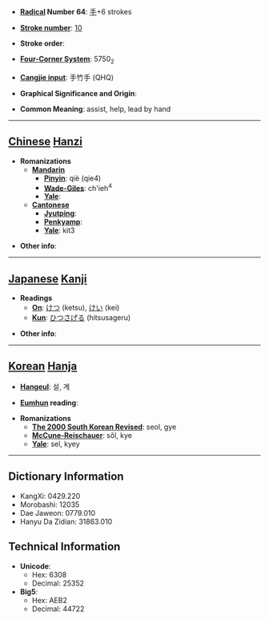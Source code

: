 * '''[[Wiktionary:Chinese radical index| Radical]] Number 64''': [[Wiktionary:Chinese radical index 手|手]]+6 strokes

* '''[[Wiktionary:Chinese total strokes index|Stroke number]]''': [[Wiktionary:Chinese total strokes index 10|10]]

* '''Stroke order''': 

* '''[[Wiktionary:Chinese four corner index|Four-Corner System]]''': 5750<sub>2</sub>

* '''[[Wiktionary:Chinese Cangjie index|Cangjie input]]''': 手竹手 (QHQ)

* '''Graphical Significance and Origin''': 

* '''Common Meaning''': assist, help, lead by hand

----

== [[Chinese]] [[Hanzi]] ==

* '''Romanizations'''
** '''[[Mandarin]]'''
*** '''[[Pinyin]]''': qiè (qie4)
*** '''[[Wade-Giles]]''': ch'ieh<sup>4</sup>
*** '''[[Yale]]''': 
** '''[[Cantonese]]'''
*** '''[[Jyutping]]''':
*** '''[[Penkyamp]]''': 
*** '''[[Yale]]''': kit3

* '''Other info''': 

----

== [[Japanese]] [[Kanji]] ==

* '''Readings'''
** '''[[On]]''': [[けつ]] (ketsu), [[けい]] (kei)
** '''[[Kun]]''': [[ひつさげる]] (hitsusageru)

* '''Other info''':  

----

== [[Korean]] [[Hanja]] ==

* '''[[Hangeul]]''': 설, 계

* '''[[Eumhun]] reading''': 

* '''Romanizations'''
** '''[[The 2000 South Korean Revised Romanization|The 2000 South Korean Revised]]''': seol, gye
** '''[[McCune-Reischauer]]''': sŏl, kye
** '''[[Yale]]''': sel, kyey

----

== Dictionary Information ==

* KangXi: 0429.220
* Morobashi: 12035
* Dae Jaweon: 0779.010
* Hanyu Da Zidian: 31863.010

== Technical Information ==

* '''Unicode''':
** Hex: 6308
** Decimal: 25352
* '''Big5''':
** Hex: AEB2
** Decimal: 44722